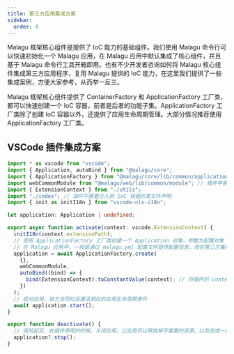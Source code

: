 ```yaml
---
title: 第三方应用集成方案
sidebar:
  order: 6
---
```


Malagu 框架核心组件是提供了 IoC 能力的基础组件。我们使用 Malagu 命令行可以快速初始化一个 Malagu 应用，在 Malagu 应用中默认集成了核心组件，并且基于 Malagu 命令行工具开箱即用。也有不少开发者咨询如何将 Malagu 核心组件集成第三方应用程序，复用 Malagu 提供的 IoC 能力，在这里我们提供了一些集成案例，方便大家参考，从而举一反三。

Malagu 框架核心组件提供了 ContainerFactory 和 ApplicationFactory 工厂类，都可以快速创建一个 IoC 容器，前者是后者的功能子集。ApplicationFactory 工厂类除了创建 IoC 容器以外，还提供了应用生命周期管理。大部分情况推荐使用 ApplicationFactory 工厂类。

## VSCode 插件集成方案

```typescript
import * as vscode from "vscode";
import { Application, autoBind } from "@malagu/core";
import { ApplicationFactory } from "@malagu/core/lib/common/application/application-factory";
import webCommonModule from "@malagu/web/lib/common/module"; // 插件中需要要到与 HTTP 请求相关的模块
import { ExtensionContext } from "./utils";
import "./index"; // 插件中需要注入到 IoC 容器的类文件声明
import { init as initI18n } from "vscode-nls-i18n";

let application: Application | undefined;

export async function activate(context: vscode.ExtensionContext) {
  initI18n(context.extensionPath);
  // 使用 ApplicationFactory 工厂类创建一个 Application 对象，参数为配置对象 + 一些列的需要注入到 IoC 容器的模块
  // 在 Malagu 应用中，一般是通过 malagu.yml 配置文件提供配置信息，而在第三方集成方案中，可以通过第一个参数提供
  application = await ApplicationFactory.create(
    {},
    webCommonModule,
    autoBind((bind) => {
      bind(ExtensionContext).toConstantValue(context); // 将插件的 context 作为常量注入到 IoC 容器中，方便其他托管类对象随时使用
    })
  );
  // 启动应用，该方法同时会激活相应的应用生命周期事件
  await application.start();
}

export function deactivate() {
  // 保险起见，在插件停用的时候，关闭应用，让应用可以释放掉不需要的资源，以及完成一些收尾工作
  application?.stop();
}
```
